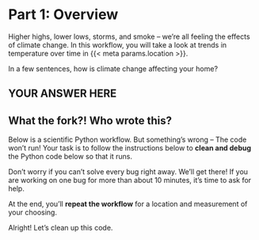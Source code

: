 # Part 1: Overview

Higher highs, lower lows, storms, and smoke -- we're all feeling the effects of climate change. In this workflow, you will take a look at trends in temperature over time in {{< meta params.location >}}.


::: {.callout-discuss}
In a few sentences, how is climate change affecting your home? 
:::


::: {.cell .markdown .content-visible when-format="ipynb"}
# YOUR ANSWER HERE
:::



## What the fork?! Who wrote this?

Below is a scientific Python workflow. But something's wrong -- The code won't run! Your task is to follow the instructions below to **clean and debug** the Python code below so that it runs.

::: {.callout-tip}

Don't worry if you can't solve every bug right away. We'll get there! If you are working on one bug for more than about 10 minutes, it's time to ask for help. 

:::

At the end, you'll **repeat the workflow** for a location and measurement of your choosing.

Alright! Let's clean  up this code. 
